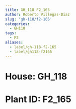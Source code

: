 ```yaml
---
title: GH_118 F2_165
author: Roberto Villegas-Diaz
slug: 'gh-118/f2-165'
categories:
  - GH118
tags:
  - F2
aliases:
  - label/gh-118-f2-165
  - label/gh118-f2165
---
```


# **House**: GH_118
# **Plant ID**: F2_165
